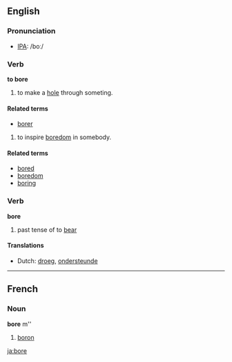 ==English==
=== Pronunciation ===
*[[w:IPA|IPA]]: /boː/

=== Verb ===
'''to bore'''

# to make a [[hole]] through someting.

====Related terms====
*[[borer]]

# to inspire [[boredom]] in somebody.

====Related terms====
*[[bored]]
*[[boredom]]
*[[boring]]

=== Verb ===
'''bore'''

# past tense of to [[bear]]

==== Translations ====
*Dutch: [[droeg]], [[ondersteunde]]
----
==French==
===Noun===
'''bore''' m''

# [[boron]]
[[ja:bore]]